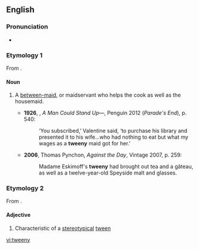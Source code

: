 ==English==

===Pronunciation===
* {{IPA|/ˈtwiːni/|lang=en}}

===Etymology 1===
From {{suffix|'tween|y|lang=en}}.

====Noun====
{{en-noun|tweenies}}

# {{context|now|_|historical|lang=en}} A [[between-maid]], or maidservant who helps the cook as well as the housemaid.
#* '''1926''', {{w|Ford Madox Ford}}, ''A Man Could Stand Up—'', Penguin 2012 (''Parade's End''), p. 540:
#*: ‘You subscribed,’ Valentine said, ‘to purchase his library and presented it to his wife…who had nothing to eat but what my wages as a '''tweeny''' maid got for her.’
#* '''2006''', Thomas Pynchon, ''Against the Day'', Vintage 2007, p. 259:
#*: Madame Eskimoff's '''tweeny''' had brought out tea and a gâteau, as well as a twelve-year-old Speyside malt and glasses.

===Etymology 2===
From {{suffix|tween|y|lang=en}}.

====Adjective====
{{en-adj}}

# Characteristic of a [[stereotypical]] [[tween]]

[[vi:tweeny]]